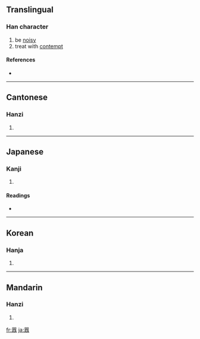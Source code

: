 {{see|嚣}}
==Translingual==

===Han character===
{{Han char|rn=30|rad=口|as=18|sn=21|four=6666<sub>8</sub>|canj=口口一金口 (RRMCR)}}

# be [[noisy]]
# treat with [[contempt]]

====References====
* {{Han ref|kx=0214.320|dkj=04616|dj=0437.190|hdz=10706.050|uh=56C2|ud=22210|bh=C4DB|bd=50395}}

----

==Cantonese==

===Hanzi===
{{yue-hanzi|jyut=|y=hiu1}}

# {{defn|Cantonese}}

----

==Japanese==

===Kanji===
{{ja-kanji|grade=|rs=口18}}

# {{defn|Japanese}}

====Readings====
* {{ja-readings|on=[[ごう]] (gō), [[きょう]] (kyō)|kun=[[かまびすし]] (kamabisushi)}}

----

==Korean==

===Hanja===
{{ko-hanja|hangeul=[[효]]|rv=hyo|mr=hyo}}

# {{defn|Korean}}

----

==Mandarin==

===Hanzi===
{{cmn-hanzi|sim=嚣|pin=[[xiāo]] ([[xiao1]])|wg=hsiao<sup>1</sup>}}

# {{defn|Mandarin}}

[[fr:囂]]
[[ja:囂]]